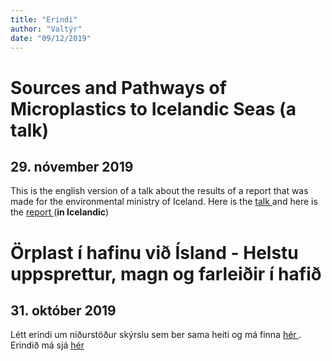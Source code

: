 ```yaml
---
title: "Erindi"
author: "Valtýr"
date: "09/12/2019"
---
```

<!-- `r anicon::faa("gamepad", animate='ring')` --> 
# Sources and Pathways of Microplastics to Icelandic Seas (**a talk**)

## 29. nóvember 2019

This is the english version of a talk about the results of a report that was made for the environmental ministry of Iceland. Here is the [talk <i class="fas fa-chalkboard-teacher"></i>](https://harkanatta.github.io/mp-mirror/) and here is the [report <i class="fas fa-book"></i>](https://harkanatta.github.io/orplastskyrslaUAR/) (**in Icelandic**)

# Örplast í hafinu við Ísland - Helstu uppsprettur, magn og farleiðir í hafið

## 31. október 2019

Létt erindi um niðurstöður skýrslu sem ber sama heiti og má finna [hér <i class="fas fa-book"></i>](https://harkanatta.github.io/orplastskyrslaUAR/). Erindið má sjá [hér <i class="fas fa-chalkboard-teacher"></i>](https://harkanatta.github.io/innragrunn/#1)
